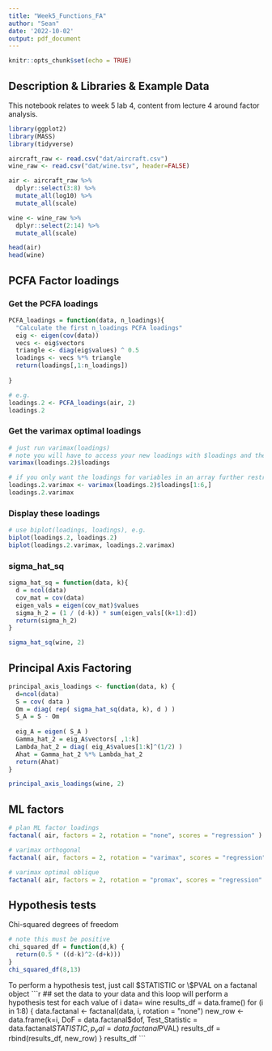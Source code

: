 ```yaml
---
title: "Week5_Functions_FA"
author: "Sean"
date: '2022-10-02'
output: pdf_document
---
```


```r
knitr::opts_chunk$set(echo = TRUE)
```

## Description & Libraries & Example Data

This notebook relates to week 5 lab 4, content from lecture 4 around factor analysis.

```r
library(ggplot2)
library(MASS)
library(tidyverse)
```

```r
aircraft_raw <- read.csv("dat/aircraft.csv")
wine_raw <- read.csv("dat/wine.tsv", header=FALSE)

air <- aircraft_raw %>%
  dplyr::select(3:8) %>%
  mutate_all(log10) %>% 
  mutate_all(scale)

wine <- wine_raw %>%
  dplyr::select(2:14) %>%
  mutate_all(scale)

head(air)
head(wine)
```

## PCFA Factor loadings

### Get the PCFA loadings

```r
PCFA_loadings = function(data, n_loadings){
  "Calculate the first n_loadings PCFA loadings"
  eig <- eigen(cov(data))
  vecs <- eig$vectors
  triangle <- diag(eig$values) ^ 0.5
  loadings <- vecs %*% triangle
  return(loadings[,1:n_loadings])
  
}

# e.g.
loadings.2 <- PCFA_loadings(air, 2)
loadings.2
```
### Get the varimax optimal loadings
```r
# just run varimax(loadings)
# note you will have to access your new loadings with $loadings and the rotation of the loadings with $rotmat
varimax(loadings.2)$loadings
```

```r
# if you only want the loadings for variables in an array further restrict with this with [1:n_vars,]
loadings.2.varimax <- varimax(loadings.2)$loadings[1:6,]
loadings.2.varimax
```
### Display these loadings
```r
# use biplot(loadings, loadings), e.g.
biplot(loadings.2, loadings.2)
biplot(loadings.2.varimax, loadings.2.varimax)
```
### sigma_hat_sq
```r
sigma_hat_sq = function(data, k){
  d = ncol(data)
  cov_mat = cov(data)
  eigen_vals = eigen(cov_mat)$values
  sigma_h_2 = (1 / (d-k)) * sum(eigen_vals[(k+1):d])
  return(sigma_h_2)
}

sigma_hat_sq(wine, 2)
```

## Principal Axis Factoring
```r
principal_axis_loadings <- function(data, k) {
  d=ncol(data)
  S = cov( data )
  Om = diag( rep( sigma_hat_sq(data, k), d ) )
  S_A = S - Om
  
  eig_A = eigen( S_A )
  Gamma_hat_2 = eig_A$vectors[ ,1:k]
  Lambda_hat_2 = diag( eig_A$values[1:k]^(1/2) )
  Ahat = Gamma_hat_2 %*% Lambda_hat_2
  return(Ahat)
}

principal_axis_loadings(wine, 2)
```


## ML factors

```r
# plan ML factor loadings
factanal( air, factors = 2, rotation = "none", scores = "regression" )

# varimax orthogonal
factanal( air, factors = 2, rotation = "varimax", scores = "regression" )

# varimax optimal oblique
factanal( air, factors = 2, rotation = "promax", scores = "regression" )
```

## Hypothesis tests
Chi-squared degrees of freedom
```r
# note this must be positive
chi_squared_df = function(d,k) {
  return(0.5 * ((d-k)^2-(d+k)))
}
chi_squared_df(8,13)
```
To perform a hypothesis test, just call $STATISTIC or \$PVAL on a factanal object
```r
## set the data to your data and this loop will perform a hypothesis test for each value of i
data= wine
results_df = data.frame()
for (i in 1:8) {
  data.factanal <- factanal(data, i, rotation = "none")
  new_row <- data.frame(k=i, DoF = data.factanal$dof, Test_Statistic = data.factanal$STATISTIC,
                         p_val = data.factanal$PVAL)
  results_df = rbind(results_df, new_row)
}
results_df
```